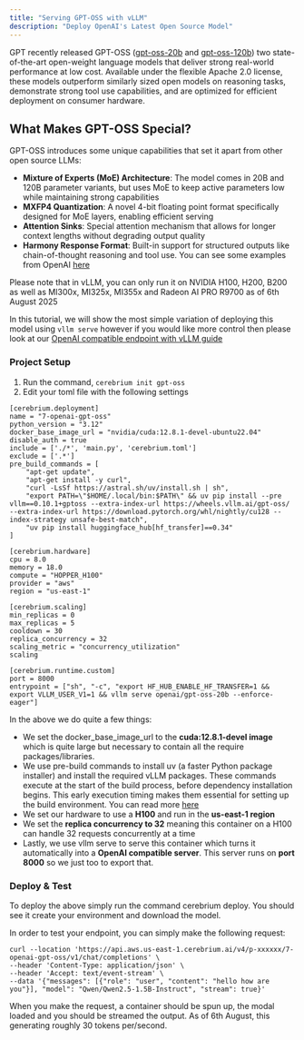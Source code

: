 ```yaml
---
title: "Serving GPT-OSS with vLLM"
description: "Deploy OpenAI's Latest Open Source Model"
---
```


GPT recently released GPT-OSS ([gpt-oss-20b](https://huggingface.co/openai/gpt-oss-20b) and [gpt-oss-120b](https://huggingface.co/openai/gpt-oss-120b)) two state-of-the-art open-weight language models that deliver strong real-world performance at low cost. Available under the flexible Apache 2.0 license, these models outperform similarly sized open models on reasoning tasks, demonstrate strong tool use capabilities, and are optimized for efficient deployment on consumer hardware.

## What Makes GPT-OSS Special?

GPT-OSS introduces some unique capabilities that set it apart from other open source LLMs:

- **Mixture of Experts (MoE) Architecture**: The model comes in 20B and 120B parameter variants, but uses MoE to keep active parameters low while maintaining strong capabilities
- **MXFP4 Quantization**: A novel 4-bit floating point format specifically designed for MoE layers, enabling efficient serving
- **Attention Sinks**: Special attention mechanism that allows for longer context lengths without degrading output quality
- **Harmony Response Format**: Built-in support for structured outputs like chain-of-thought reasoning and tool use. You can see some examples from OpenAI [here](https://cookbook.openai.com/articles/openai-harmony)

<Note>
  Please note that in vLLM, you can only run it on NVIDIA H100, H200, B200 as
  well as MI300x, MI325x, MI355x and Radeon AI PRO R9700 as of 6th August 2025
</Note>

In this tutorial, we will show the most simple variation of deploying this model using `vllm serve` however if you would like more control then please look at our [OpenAI compatible endpoint with vLLM guide](/v4/examples/openai-compatible-endpoint-vllm)

### Project Setup

1. Run the command, `cerebrium init gpt-oss`
2. Edit your toml file with the following settings

```
[cerebrium.deployment]
name = "7-openai-gpt-oss"
python_version = "3.12"
docker_base_image_url = "nvidia/cuda:12.8.1-devel-ubuntu22.04"
disable_auth = true
include = ['./*', 'main.py', 'cerebrium.toml']
exclude = ['.*']
pre_build_commands = [
    "apt-get update",
    "apt-get install -y curl",
    "curl -LsSf https://astral.sh/uv/install.sh | sh",
    "export PATH=\"$HOME/.local/bin:$PATH\" && uv pip install --pre vllm==0.10.1+gptoss --extra-index-url https://wheels.vllm.ai/gpt-oss/ --extra-index-url https://download.pytorch.org/whl/nightly/cu128 --index-strategy unsafe-best-match",
    "uv pip install huggingface_hub[hf_transfer]==0.34"
]

[cerebrium.hardware]
cpu = 8.0
memory = 18.0
compute = "HOPPER_H100"
provider = "aws"
region = "us-east-1"

[cerebrium.scaling]
min_replicas = 0
max_replicas = 5
cooldown = 30
replica_concurrency = 32
scaling_metric = "concurrency_utilization"
scaling

[cerebrium.runtime.custom]
port = 8000
entrypoint = ["sh", "-c", "export HF_HUB_ENABLE_HF_TRANSFER=1 && export VLLM_USER_V1=1 && vllm serve openai/gpt-oss-20b --enforce-eager"]
```

In the above we do quite a few things:

- We set the docker_base_image_url to the <b>cuda:12.8.1-devel image</b> which is quite large but necessary to contain all the require packages/libraries.
- We use pre-build commands to install uv (a faster Python package installer) and install the required vLLM packages. These commands execute at the start of the build process, before dependency installation begins. This early execution timing makes them essential for setting up the build environment. You can read more [here](https://docs.cerebrium.ai/cerebrium/container-images/defining-container-images#pre-build-commands)
- We set our hardware to use a <b>H100</b> and run in the <b>us-east-1 region</b>
- We set the <b>replica concurrency to 32</b> meaning this container on a H100 can handle 32 requests concurrently at a time
- Lastly, we use vllm serve to serve this container which turns it automatically into a <b>OpenAI compatible server</b>. This server runs on <b>port 8000</b> so we just too to export that.

### Deploy & Test

To deploy the above simply run the command cerebrium deploy. You should see it create your environment and download the model.

In order to test your endpoint, you can simply make the following request:

```
curl --location 'https://api.aws.us-east-1.cerebrium.ai/v4/p-xxxxxx/7-openai-gpt-oss/v1/chat/completions' \
--header 'Content-Type: application/json' \
--header 'Accept: text/event-stream' \
--data '{"messages": [{"role": "user", "content": "hello how are you"}], "model": "Qwen/Qwen2.5-1.5B-Instruct", "stream": true}'
```

When you make the request, a container should be spun up, the modal loaded and you should be streamed the output. As of 6th August, this generating
roughly 30 tokens per/second.
